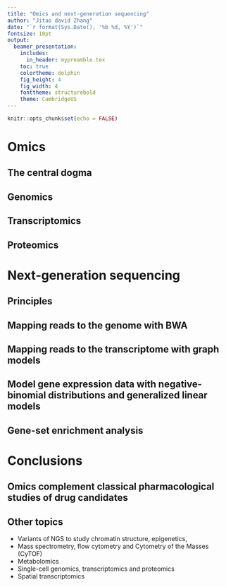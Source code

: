 ```yaml
---
title: "Omics and next-generation sequencing"
author: "Jitao david Zhang"
date: "`r format(Sys.Date(), '%b %d, %Y')`"
fontsize: 10pt
output: 
  beamer_presentation:
    includes:
      in_header: mypreamble.tex
    toc: true
    colortheme: dolphin
    fig_height: 4
    fig_width: 4
    fonttheme: structurebold
    theme: CambridgeUS
---
```


```r
knitr::opts_chunk$set(echo = FALSE)
```

# Omics

## The central dogma

## Genomics

\takehome{Genomics among others helps to stratify patients}

## Transcriptomics

\takehome{Transcriptomics among others characterizes drug candidates}

## Proteomics

\takehome{Proteomics among others identifies biomarkers}

# Next-generation sequencing

## Principles

\takehome{NGS generate reads from DNA}

## Mapping reads to the genome with BWA

\takehome{BWA is an efficient way to map reads to the genome}

## Mapping reads to the transcriptome with graph models

\takehome{Graph models allow fast mapping of reads to transcriptome}

## Model gene expression data with negative-binomial distributions and generalized linear models

\takehome{NB+GLM model NGS gene expression and differential expression}

## Gene-set enrichment analysis

\takehome{Competative and self-containing methods are available for GSEA}

# Conclusions

## Omics complement classical pharmacological studies of drug candidates

## Other topics

* Variants of NGS to study chromatin structure, epigenetics, \textit{etc.}
* Mass spectrometry, flow cytometry and Cytometry of the Masses (CyTOF)
* Metabolomics
* Single-cell genomics, transcriptomics and proteomics
* Spatial transcriptomics